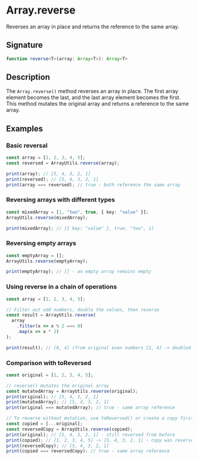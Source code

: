 # Array.reverse

Reverses an array in place and returns the reference to the same array.

## Signature

```ts
function reverse<T>(array: Array<T>): Array<T>
```

## Description

The `Array.reverse()` method reverses an array in place. The first array element becomes the last, and the last array element becomes the first. This method mutates the original array and returns a reference to the same array.

## Examples

### Basic reversal

```ts
const array = [1, 2, 3, 4, 5];
const reversed = ArrayUtils.reverse(array);

print(array); // [5, 4, 3, 2, 1]
print(reversed); // [5, 4, 3, 2, 1]
print(array === reversed); // true - both reference the same array
```

### Reversing arrays with different types

```ts
const mixedArray = [1, "two", true, { key: "value" }];
ArrayUtils.reverse(mixedArray);

print(mixedArray); // [{ key: "value" }, true, "two", 1]
```

### Reversing empty arrays

```ts
const emptyArray = [];
ArrayUtils.reverse(emptyArray);

print(emptyArray); // [] - an empty array remains empty
```

### Using reverse in a chain of operations

```ts
const array = [1, 2, 3, 4, 5];

// Filter out odd numbers, double the values, then reverse
const result = ArrayUtils.reverse(
  array
    .filter(x => x % 2 === 0)
    .map(x => x * 2)
);

print(result); // [8, 4] (from original even numbers [2, 4] -> doubled [4, 8] -> reversed [8, 4])
```

### Comparison with toReversed

```ts
const original = [1, 2, 3, 4, 5];

// reverse() mutates the original array
const mutatedArray = ArrayUtils.reverse(original);
print(original); // [5, 4, 3, 2, 1]
print(mutatedArray); // [5, 4, 3, 2, 1]
print(original === mutatedArray); // true - same array reference

// To reverse without mutation, use toReversed() or create a copy first
const copied = [...original];
const reversedCopy = ArrayUtils.reverse(copied);
print(original); // [5, 4, 3, 2, 1] - still reversed from before
print(copied); // [1, 2, 3, 4, 5] -> [5, 4, 3, 2, 1] - copy was reversed
print(reversedCopy); // [5, 4, 3, 2, 1]
print(copied === reversedCopy); // true - same array reference
``` 